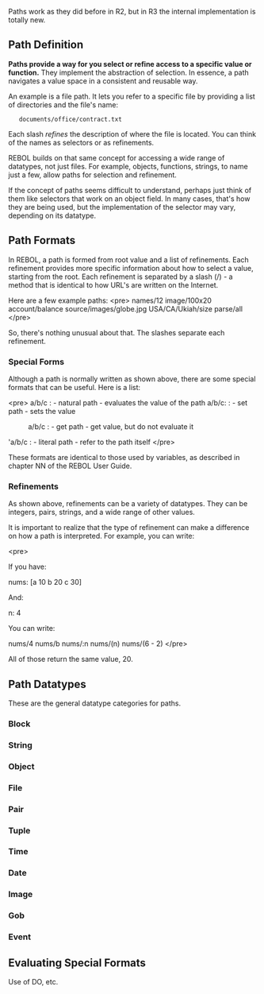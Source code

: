 {{underconstruction}}
Paths work as they did before in R2, but in R3 the internal implementation is totally new.

==Path Definition==

'''Paths provide a way for you select or refine access to a specific value or function.''' They implement the abstraction of selection. In essence, a path navigates a value space in a consistent and reusable way.

An example is a file path. It lets you refer to a specific file by providing a list of directories and the file's name:

    documents/office/contract.txt

Each slash ''refines'' the description of where the file is located. You can think of the names as selectors or as refinements.

REBOL builds on that same concept for accessing a wide range of datatypes, not just files. For example, objects, functions, strings, to name just a few, allow paths for selection and refinement.

If the concept of paths seems difficult to understand, perhaps just think of them like selectors that work on an object field. In many cases, that's how they are being used, but the implementation of the selector may vary, depending on its datatype.

==Path Formats==

In REBOL, a path is formed from root value and a list of refinements. Each refinement provides more specific information about how to select a value, starting from the root. Each refinement is separated by a slash (/) - a method that is identical to how URL's are written on the Internet.

Here are a few example paths:
&lt;pre&gt;
names/12
image/100x20
account/balance
source/images/globe.jpg
USA/CA/Ukiah/size
parse/all
&lt;/pre&gt;

So, there's nothing unusual about that. The slashes separate each refinement.

===Special Forms===

Although a path is normally written as shown above, there are some special formats that can be useful. Here is a list:

&lt;pre&gt;
a/b/c : - natural path - evaluates the value of the path
a/b/c: : - set path - sets the value
:a/b/c : - get path - get value, but do not evaluate it
'a/b/c : - literal path - refer to the path itself
&lt;/pre&gt;

These formats are identical to those used by variables, as described in chapter NN of the REBOL User Guide.

===Refinements===

As shown above, refinements can be a variety of datatypes. They can be integers, pairs, strings, and a wide range of other values.

It is important to realize that the type of refinement can make a difference on how a path is interpreted. For example, you can write:

&lt;pre&gt;
; If you have:
nums: [a 10 b 20 c 30]
; And:
n: 4

; You can write:
nums/4
nums/b
nums/:n
nums/(n)
nums/(6 - 2)
&lt;/pre&gt;

All of those return the same value, 20.

==Path Datatypes==

These are the general datatype categories for paths.

===Block===

===String===

===Object===

===File===

===Pair===

===Tuple===

===Time===

===Date===

===Image===

===Gob===

===Event===

==Evaluating Special Formats==

Use of DO, etc.